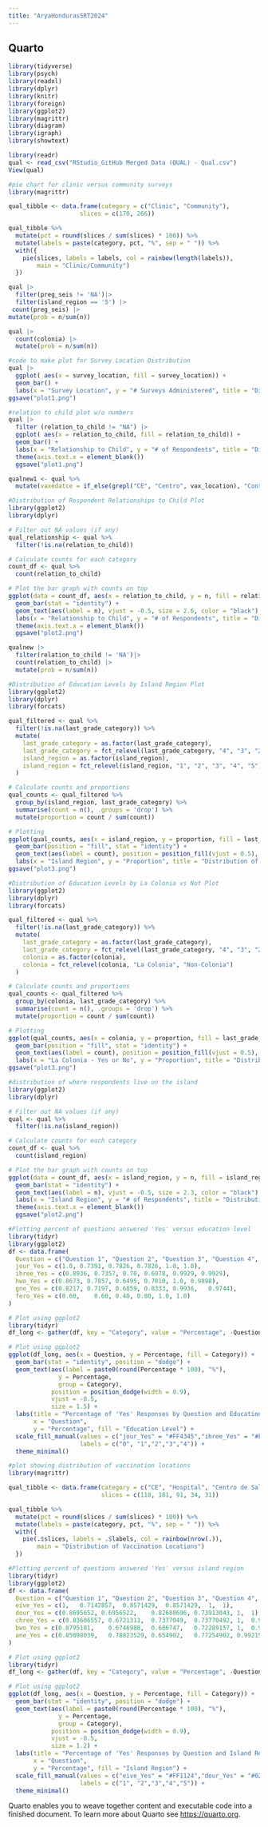 ```yaml
---
title: "AryaHondurasSRT2024"
---
```


## Quarto

```r
library(tidyverse)
library(psych)
library(readxl)
library(dplyr)
library(knitr)
library(foreign)
library(ggplot2)
library(magrittr)
library(diagram)
library(igraph)
library(showtext)
```

```r
library(readr)
qual <- read_csv("RStudio_GitHub Merged Data (QUAL) - Qual.csv")
View(qual)
```

```r
#pie chart for clinic versus community surveys
library(magrittr)

qual_tibble <- data.frame(category = c("Clinic", "Community"),
                    slices = c(170, 266))

qual_tibble %>%
  mutate(pct = round(slices / sum(slices) * 100)) %>%
  mutate(labels = paste(category, pct, "%", sep = " ")) %>%
  with({
    pie(slices, labels = labels, col = rainbow(length(labels)),
        main = "Clinic/Community")
  })
```

```r
qual |>
  filter(preg_seis != 'NA')|>
  filter(island_region == '5') |>
 count(preg_seis) |>
mutate(prob = n/sum(n))


```

```r
qual |>
  count(colonia) |>
  mutate(prob = n/sum(n))
```

```r
#code to make plot for Survey Location Distribution
qual |>
  ggplot( aes(x = survey_location, fill = survey_location)) + 
  geom_bar() +
  labs(x = "Survey Location", y = "# Surveys Administered", title = "Distribution of Survey Location", fill = "Survey Location")
ggsave("plot1.png")
```

```r
#relation to child plot w/o numbers
qual |>
  filter (relation_to_child != "NA") |>
  ggplot( aes(x = relation_to_child, fill = relation_to_child)) + 
  geom_bar() +
  labs(x = "Relationship to Child", y = "# of Respondents", title = "Distribution of Respondent Relationships to Child") +
  theme(axis.text.x = element_blank())
  ggsave("plot1.png")
```

```r
qualnew1 <- qual %>%
  mutate(vaxedatce = if_else(grepl("CE", "Centro", vax_location), "Contains CE", "Does not contain CE"))
```

```r
#Distribution of Respondent Relationships to Child Plot
library(ggplot2)
library(dplyr)

# Filter out NA values (if any)
qual_relationship <- qual %>%
  filter(!is.na(relation_to_child))

# Calculate counts for each category
count_df <- qual %>%
  count(relation_to_child)

# Plot the bar graph with counts on top
ggplot(data = count_df, aes(x = relation_to_child, y = n, fill = relation_to_child)) +
  geom_bar(stat = "identity") +
  geom_text(aes(label = n), vjust = -0.5, size = 2.6, color = "black") +  # Add text labels on top of bars
  labs(x = "Relationship to Child", y = "# of Respondents", title = "Distribution of Respondent Relationships to Child", fill = "Relation to Child") +
  theme(axis.text.x = element_blank())
  ggsave("plot2.png")
```

```r
qualnew |>
  filter(relation_to_child != 'NA')|>
  count(relation_to_child) |>
  mutate(prob = n/sum(n))
```

```r
#Distribution of Education Levels by Island Region Plot
library(ggplot2)
library(dplyr)
library(forcats)  

qual_filtered <- qual %>%
  filter(!is.na(last_grade_category)) %>%
  mutate(
    last_grade_category = as.factor(last_grade_category),
    last_grade_category = fct_relevel(last_grade_category, "4", "3", "2", "1", "0"),
    island_region = as.factor(island_region),
    island_region = fct_relevel(island_region, "1", "2", "3", "4", "5")
  )

# Calculate counts and proportions
qual_counts <- qual_filtered %>%
  group_by(island_region, last_grade_category) %>%
  summarise(count = n(), .groups = 'drop') %>%
  mutate(proportion = count / sum(count))

# Plotting
ggplot(qual_counts, aes(x = island_region, y = proportion, fill = last_grade_category)) +
  geom_bar(position = "fill", stat = "identity") +
  geom_text(aes(label = count), position = position_fill(vjust = 0.5), size = 3) +
  labs(x = "Island Region", y = "Proportion", title = "Distribution of Education Levels by Island Region", fill = "Education Level")
ggsave("plot3.png")

```

```r
#Distribution of Education Levels by La Colonia vs Not Plot
library(ggplot2)
library(dplyr)
library(forcats)  

qual_filtered <- qual %>%
  filter(!is.na(last_grade_category)) %>%
  mutate(
    last_grade_category = as.factor(last_grade_category),
    last_grade_category = fct_relevel(last_grade_category, "4", "3", "2", "1", "0"),
    colonia = as.factor(colonia),
    colonia = fct_relevel(colonia, "La Colonia", "Non-Colonia")
  )

# Calculate counts and proportions
qual_counts <- qual_filtered %>%
  group_by(colonia, last_grade_category) %>%
  summarise(count = n(), .groups = 'drop') %>%
  mutate(proportion = count / sum(count))

# Plotting
ggplot(qual_counts, aes(x = colonia, y = proportion, fill = last_grade_category)) +
  geom_bar(position = "fill", stat = "identity") +
  geom_text(aes(label = count), position = position_fill(vjust = 0.5), size = 3) +
  labs(x = "La Colonia - Yes or No", y = "Proportion", title = "Distribution of Education Levels in La Colonia versus Others", fill = "Education Level")
ggsave("plot3.png")
```

```r
#distribution of where respondents live on the island
library(ggplot2)
library(dplyr)

# Filter out NA values (if any)
qual <- qual %>%
  filter(!is.na(island_region))

# Calculate counts for each category
count_df <- qual %>%
  count(island_region)

# Plot the bar graph with counts on top
ggplot(data = count_df, aes(x = island_region, y = n, fill = island_region)) +
  geom_bar(stat = "identity") +
  geom_text(aes(label = n), vjust = -0.5, size = 2.3, color = "black") +  # Add text labels on top of bars
  labs(x = "Island Region", y = "# of Respondents", title = "Distribution of Respondent Residences", fill = "Region") +
  theme(axis.text.x = element_blank())
  ggsave("plot2.png")
```

```r
#Plotting percent of questions answered 'Yes' versus education level
library(tidyr)
library(ggplot2)
df <- data.frame(
  Question = c("Question 1", "Question 2", "Question 3", "Question 4", "Question 5", "Question 6"),
  jour_Yes = c(1.0, 0.7391, 0.7826, 0.7826, 1.0, 1.0),
  ihree_Yes = c(0.8936, 0.7357, 0.70, 0.6978, 0.9929, 0.9929),
  hwo_Yes = c(0.8673, 0.7857, 0.6495, 0.7010, 1.0, 0.9898),
  gne_Yes = c(0.8217, 0.7197, 0.6859, 0.8333, 0.9936,	0.9744),
  fero_Yes = c(0.60,	0.60, 0.40, 0.80, 1.0, 1.0)
)

# Plot using ggplot2
library(tidyr)
df_long <- gather(df, key = "Category", value = "Percentage", -Question)

# Plot using ggplot2
ggplot(df_long, aes(x = Question, y = Percentage, fill = Category)) +
  geom_bar(stat = "identity", position = "dodge") +
  geom_text(aes(label = paste0(round(Percentage * 100), "%"), 
              y = Percentage, 
              group = Category), 
            position = position_dodge(width = 0.9), 
            vjust = -0.5, 
            size = 1.5) +
  labs(title = "Percentage of 'Yes' Responses by Question and Education Level",
       x = "Question",
       y = "Percentage", fill = "Education Level") +
  scale_fill_manual(values = c("jour_Yes" = "#FF4345","ihree_Yes" = "#FFFF2359","hwo_Yes" = "#249586","gne_Yes" = "#FF9999","fero_Yes" = "#FF9920"),
                    labels = c("0", "1","2","3","4")) +
  theme_minimal()

```

```r
#plot showing distribution of vaccination locations
library(magrittr)

qual_tibble <- data.frame(category = c("CE", "Hospital", "Centro de Salud", "Bridgade","Other"), 
                          slices = c(118, 181, 91, 34, 31))

qual_tibble %>%
  mutate(pct = round(slices / sum(slices) * 100)) %>%
  mutate(labels = paste(category, pct, "%", sep = " ")) %>%
  with({
    pie(.$slices, labels = .$labels, col = rainbow(nrow(.)),
        main = "Distribution of Vaccination Locations")
  })
```

```r
#Plotting percent of questions answered 'Yes' versus island region
library(tidyr)
library(ggplot2)
df <- data.frame(
  Question = c("Question 1", "Question 2", "Question 3", "Question 4", "Question 5", "Question 6"),
  eive_Yes = c(1,	0.7142857,	0.8571429,	0.8571429,	1,	1),
  dour_Yes = c(0.8695652, 0.6956522,	0.82608696,	0.73913043,	1,	1),
  chree_Yes = c(0.83606557,	0.6721311,	0.7377049,	0.73770492,	1,	0.96721311),
  bwo_Yes = c(0.8795181,	0.6746988,	0.686747,	0.72289157,	1,	0.98795181),
  ane_Yes = c(0.85098039,	0.78823529,	0.654902,	0.77254902,	0.992156863,	0.988235294)
)

# Plot using ggplot2
library(tidyr)
df_long <- gather(df, key = "Category", value = "Percentage", -Question)

# Plot using ggplot2
ggplot(df_long, aes(x = Question, y = Percentage, fill = Category)) +
  geom_bar(stat = "identity", position = "dodge") +
  geom_text(aes(label = paste0(round(Percentage * 100), "%"), 
              y = Percentage, 
              group = Category), 
            position = position_dodge(width = 0.9), 
            vjust = -0.5, 
            size = 1.2) +
  labs(title = "Percentage of 'Yes' Responses by Question and Island Region",
       x = "Question",
       y = "Percentage", fill = "Island Region") +
  scale_fill_manual(values = c("eive_Yes" = "#FF1124","dour_Yes" = "#024512","chree_Yes" = "#249586","bwo_Yes" = "#FFF449","ane_Yes" = "#FF9920"),
                    labels = c("1", "2","3","4","5")) +
  theme_minimal()
```

Quarto enables you to weave together content and executable code into a finished document. To learn more about Quarto see <https://quarto.org>.
